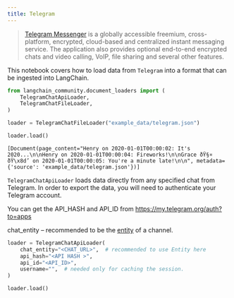 ```yaml
---
title: Telegram
---
```


>[Telegram Messenger](https://web.telegram.org/a/) is a globally accessible freemium, cross-platform, encrypted, cloud-based and centralized instant messaging service. The application also provides optional end-to-end encrypted chats and video calling, VoIP, file sharing and several other features.

This notebook covers how to load data from `Telegram` into a format that can be ingested into LangChain.


```python
from langchain_community.document_loaders import (
    TelegramChatApiLoader,
    TelegramChatFileLoader,
)
```


```python
loader = TelegramChatFileLoader("example_data/telegram.json")
```


```python
loader.load()
```



```output
[Document(page_content="Henry on 2020-01-01T00:00:02: It's 2020...\n\nHenry on 2020-01-01T00:00:04: Fireworks!\n\nGrace ðŸ§¤ ðŸ\x8d’ on 2020-01-01T00:00:05: You're a minute late!\n\n", metadata={'source': 'example_data/telegram.json'})]
```


`TelegramChatApiLoader` loads data directly from any specified chat from Telegram. In order to export the data, you will need to authenticate your Telegram account. 

You can get the API_HASH and API_ID from https://my.telegram.org/auth?to=apps

chat_entity – recommended to be the [entity](https://docs.telethon.dev/en/stable/concepts/entities.html?highlight=Entity#what-is-an-entity) of a channel.




```python
loader = TelegramChatApiLoader(
    chat_entity="<CHAT_URL>",  # recommended to use Entity here
    api_hash="<API HASH >",
    api_id="<API_ID>",
    username="",  # needed only for caching the session.
)
```


```python
loader.load()
```


```python

```
